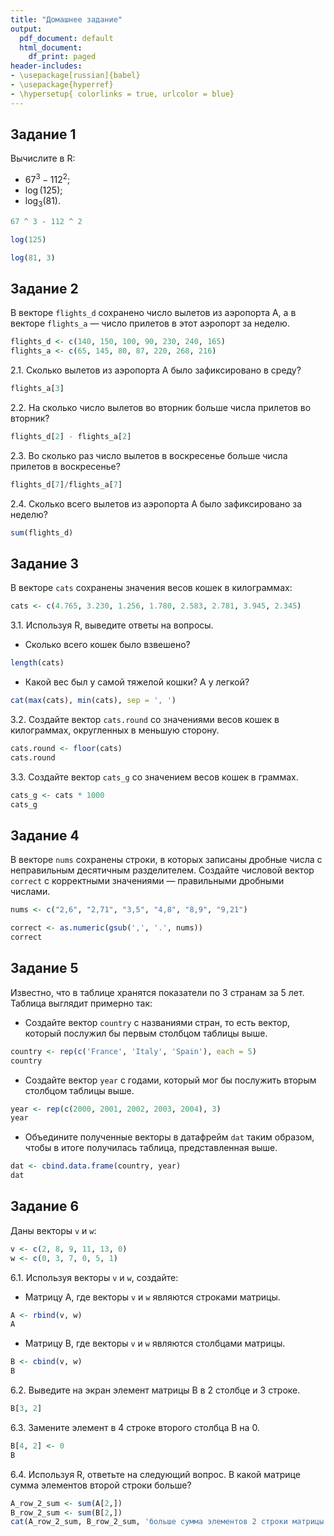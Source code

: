 ```yaml
---
title: "Домашнее задание"
output:
  pdf_document: default
  html_document:
    df_print: paged
header-includes:
- \usepackage[russian]{babel}
- \usepackage{hyperref}
- \hypersetup{ colorlinks = true, urlcolor = blue}
---
```


## Задание 1

Вычислите в R:

* $67 ^ 3 - 112 ^ 2$;
* $\log(125)$;
* $\log_3(81)$.

```r
67 ^ 3 - 112 ^ 2
```
```r
log(125)
```
```r
log(81, 3)
```

## Задание 2

В векторе `flights_d` сохранено число вылетов из аэропорта А, а в векторе `flights_a` — число прилетов в этот аэропорт за неделю.

```r
flights_d <- c(140, 150, 100, 90, 230, 240, 165)
flights_a <- c(65, 145, 80, 87, 220, 268, 216)
```

2.1. Сколько вылетов из аэропорта А было зафиксировано в среду?
```r
flights_a[3]
```


2.2.  На сколько число вылетов во вторник больше числа прилетов во вторник?
```r
flights_d[2] - flights_a[2]
```


2.3. Во сколько раз число вылетов в воскресенье больше числа прилетов в воскресенье?
```r
flights_d[7]/flights_a[7]
```


2.4. Сколько всего вылетов из аэропорта А было зафиксировано за неделю?
```r
sum(flights_d)
```


## Задание 3

В векторе `cats` сохранены значения весов кошек в килограммах:

```r
cats <- c(4.765, 3.230, 1.256, 1.780, 2.583, 2.781, 3.945, 2.345)
```

3.1. Используя R, выведите ответы на вопросы.

* Сколько всего кошек было взвешено?
```r
length(cats)
```

* Какой вес был у самой тяжелой кошки? А у легкой?
```r
cat(max(cats), min(cats), sep = ', ')
```

3.2. Создайте вектор `cats.round` со значениями весов кошек в килограммах, округленных в меньшую сторону.

```r
cats.round <- floor(cats)
cats.round
```

3.3. Создайте вектор `cats_g` со значением весов кошек в граммах.
```r
cats_g <- cats * 1000
cats_g
```


## Задание 4

В векторе `nums` сохранены строки, в которых записаны дробные числа с неправильным десятичным разделителем. Создайте числовой вектор `correct` с корректными значениями — правильными дробными числами.

```r
nums <- c("2,6", "2,71", "3,5", "4,8", "8,9", "9,21")

correct <- as.numeric(gsub(',', '.', nums))
correct
```

## Задание 5

Известно, что в таблице хранятся показатели по 3 странам за 5 лет. Таблица выглядит примерно так:

\begin{table}[]
\centering
\begin{tabular}{|l|l|}
\hline
\textbf{country} & \textbf{year} \\ \hline
France           & 2000          \\ \hline
France           & 2001          \\ \hline
France           & 2002          \\ \hline
France           & 2003          \\ \hline
France           & 2004          \\ \hline
Italy            & 2000          \\ \hline
Italy            & 2001          \\ \hline
Italy            & 2002          \\ \hline
Italy            & 2003          \\ \hline
Italy            & 2004          \\ \hline
Spain            & 2000          \\ \hline
Spain            & 2001          \\ \hline
Spain            & 2002          \\ \hline
Spain            & 2003          \\ \hline
Spain            & 2004          \\ \hline
\end{tabular}
\end{table}

* Создайте вектор `country` с названиями стран, то есть вектор, который послужил бы первым столбцом таблицы выше.
```r
country <- rep(c('France', 'Italy', 'Spain'), each = 5)
country
```
* Создайте вектор `year` с годами, который мог бы послужить вторым столбцом таблицы выше.
```r
year <- rep(c(2000, 2001, 2002, 2003, 2004), 3)
year
```

* Объедините полученные векторы в датафрейм `dat` таким образом, чтобы в итоге получилась таблица, представленная выше.
```r
dat <- cbind.data.frame(country, year)
dat
```

## Задание 6

Даны векторы `v` и `w`:

```r
v <- c(2, 8, 9, 11, 13, 0)
w <- c(0, 3, 7, 0, 5, 1)
```

6.1. Используя векторы `v` и `w`, создайте:

* Матрицу A, где векторы `v` и `w` являются строками матрицы. 
```r
A <- rbind(v, w)
A
```

* Матрицу B, где векторы `v` и `w` являются столбцами матрицы. 
```r
B <- cbind(v, w)
B
```


6.2. Выведите на экран элемент матрицы B в 2 столбце и 3 строке.
```r
B[3, 2]
```

6.3. Замените элемент в 4 строке второго столбца B на 0.
```r
B[4, 2] <- 0
B
```

6.4. Используя R, ответьте на следующий вопрос. В какой матрице сумма элементов второй строки больше?
```r
A_row_2_sum <- sum(A[2,])
B_row_2_sum <- sum(B[2,])
cat(A_row_2_sum, B_row_2_sum, 'больше сумма элементов 2 строки матрицы А', sep = ', ')
```

